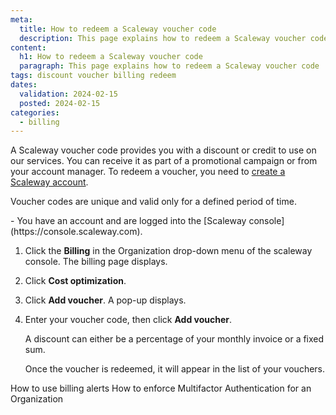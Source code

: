 ```yaml
---
meta:
  title: How to redeem a Scaleway voucher code
  description: This page explains how to redeem a Scaleway voucher code
content:
  h1: How to redeem a Scaleway voucher code
  paragraph: This page explains how to redeem a Scaleway voucher code
tags: discount voucher billing redeem 
dates:
  validation: 2024-02-15
  posted: 2024-02-15
categories:
  - billing
---
```


A Scaleway voucher code provides you with a discount or credit to use on our services. You can receive it as part of a promotional campaign or from your account manager. To redeem a voucher, you need to [create a Scaleway account](/console/account/how-to/create-an-account/).

Voucher codes are unique and valid only for a defined period of time.

<Message type="requirement">
  - You have an account and are logged into the [Scaleway console](https://console.scaleway.com).
</Message>

1. Click the **Billing** in the Organization drop-down menu of the scaleway console. The billing page displays.
    
2. Click **Cost optimization**.

3. Click **Add voucher**. A pop-up displays.
 
4. Enter your voucher code, then click **Add voucher**. 
    
    <Message type="note">
      A discount can either be a percentage of your monthly invoice or a fixed sum.
    </Message>

    Once the voucher is redeemed, it will appear in the list of your vouchers.


<Navigation title="See also">
  <PreviousButton to="/console/account/how-to/use-billing-alerts/">How to use billing alerts</PreviousButton>
  <NextButton to="/console/account/how-to/enforce-mfa">How to enforce Multifactor Authentication for an Organization</NextButton>
</Navigation>
